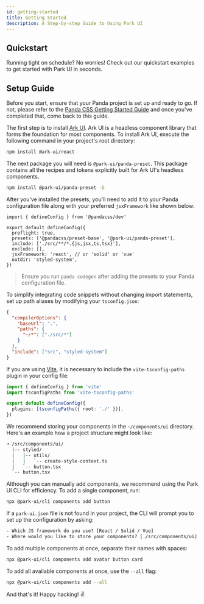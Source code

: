 ```yaml
---
id: getting-started
title: Getting Started
description: A Step-by-step Guide to Using Park UI
---
```


## Quickstart

Running tight on schedule? No worries! Check out our quickstart examples to get started with Park UI in seconds.

<Quickstart />

## Setup Guide

<Steps>
<Step title="Prerequisite" number="1">

Before you start, ensure that your Panda project is set up and ready to go. If not, please refer to the
[Panda CSS Getting Started Guide](https://panda-css.com/docs/overview/getting-started#framework-guides) and once you've
completed that, come back to this guide.

</Step>
<Step title="Install Ark UI" number="2">

The first step is to install [Ark UI](https://ark-ui.com). Ark UI is a headless component library that forms the
foundation for most components. To install Ark UI, execute the following command in your project's root directory:

```bash multi
npm install @ark-ui/react
```

</Step>
<Step number="3" title="Install the Panda Presets">

The next package you will need is `@park-ui/panda-preset`. This package contains all the recipes and tokens explicitly
built for Ark UI's headless components.

```bash
npm install @park-ui/panda-preset -D
```

After you've installed the presets, you'll need to add it to your Panda configuration file along with your preferred
`jsxFramework` like shown below:

```tsx multi
import { defineConfig } from '@pandacss/dev'

export default defineConfig({
  preflight: true,
  presets: ['@pandacss/preset-base', '@park-ui/panda-preset'],
  include: ['./src/**/*.{js,jsx,ts,tsx}'],
  exclude: [],
  jsxFramework: 'react', // or 'solid' or 'vue'
  outdir: 'styled-system',
})
```

> Ensure you run `panda codegen` after adding the presets to your Panda configuration file.

</Step>
<Step number="4" title="Path Aliases">

To simplify integrating code snippets without changing import statements, set up path aliases by modifying your `tsconfig.json`:

```json
{
  "compilerOptions": {
    "baseUrl": ".",
    "paths": {
      "~/*": ["./src/*"]
    }
  },
  "include": ["src", "styled-system"]
}
```

If you are using [Vite](https://vitejs.dev/), it is necessary to include the `vite-tsconfig-paths` plugin in your config file:

```ts
import { defineConfig } from 'vite'
import tsconfigPaths from 'vite-tsconfig-paths'

export default defineConfig({
  plugins: [tsconfigPaths({ root: './' })],
})
```
</Step>

<Step number="5" title="Adding Components to Your Project">

We recommend storing your components in the `~/components/ui` directory.
Here's an example how a project structure might look like:

```bash
➜ /src/components/ui/
  |-- styled/
  |   |-- utils/
  |   |   `-- create-style-context.ts
  |   `-- button.tsx
  `-- button.tsx
```

Although you can manually add components, we recommend using the Park UI CLI for efficiency.
To add a single component, run:

```bash
npx @park-ui/cli components add button
```

If a `park-ui.json` file is not found in your project, the CLI will prompt you to set up the configuration by asking:

```txt
- Which JS framework do you use? [React / Solid / Vue]
- Where would you like to store your components? [./src/components/ui]
```

To add multiple components at once, separate their names with spaces:

```bash
npx @park-ui/cli components add avatar button card
```

To add all available components at once, use the `--all` flag:

```bash
npx @park-ui/cli components add --all
```

And that's it! Happy hacking! ✌️

</Step>
</Steps>
